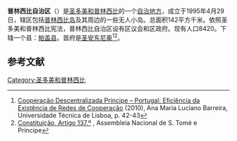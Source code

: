 {{not|普林西比岛}}
{{Infobox district
| name                    = 普林西比自治区
| native_name             = <!-- or local name to remove the "native name:" prefix -->
| native_name_lang        = 
| type                    = 自治区
| image_skyline           = 
| image_alt               = 
| image_caption           = 
| image_flag              = File:Flag of Príncipe.svg
| image_map               = São Tomé and Príncipe location map.svg
| map_alt                 = 
| image_map2               = São Tomé and Príncipe physical map.svg
| map_alt2            
| map_caption             = 圣多美和普林西比地图，普林西比岛位于顶端
| latd=1|latm=37|lats= |latNS=N
| longd=7|longm=24|longs=|longEW=E
| coor_pinpoint           = 
| coordinates_type        = region:ST_type:adm1st
| coordinates_display     = inline,title
| coordinates_footnotes   = 
| coordinates_region      = ST
| subdivision_type        = [[世界政区索引|国家]]
| subdivision_name        = {{flag|Sao Tome and Principe}}
| parts_type              = [[Provinces_of_São_Tomé_and_Príncipe|provinces]]
| parts_style             = para
| p1                      = 
| established_title       = <!-- Established -->
| established_date        = 
| seat_type               = 首府
| seat                    = [[聖安東尼奧_(聖多美和普林西比)|圣安东尼奥]]
| government_footnotes    = 
| leader_party            = 
| leader_title            = <!-- [[List_of_governors_of_Sao_Tome_and_Principe|Governor]] -->
| leader_name             = 
| unit_pref               = Metric<!-- or US or UK -->
| area_footnotes          = 
| area_total_km2          = 142
| area_rank               = 
| area_note               = 
| elevation_footnotes     = 
| elevation_m             = 948
| population_footnotes    = 
| population_total        = 7542
| population_as_of        = 2012
| population_rank         = 
| population_density_km2  = auto
| population_density_rank = 
| demographics_type1      = 
| demographics1_footnotes = 
| demographics1_title1    = 
| demographics1_info1     = 
| demographics1_title2    = 
| demographics1_info2     = 
| population_note         = 
| timezone1               = UTC+0
| postal_code_type        = 
| postal_code             = 
| area_code_type          = 
| area_code               = 00239-19x-xxxx?
| iso_code                = [[ISO_3166-2:ST|ST-P]]
| website                 = 
| footnotes               = 
}}
'''普林西比自治区'''（{{lang-pt|Região Autónoma do Príncipe}}）是[[圣多美和普林西比|圣多美和普林西比]]的一个[[自治地方|自治地方]]，成立于1995年4月29日，辖区包括[[普林西比岛|普林西比岛]]及其周边的一些无人小岛。总面积142平方千米。依照圣多美和普林西比宪法，普林西比自治区设有区议会和区政府。现有人口8420。下辖一个县：[[帕盖县|帕盖县]]。首府是[[圣安东尼奥_(圣多美和普林西比)|圣安东尼奥]]<ref>[https://www.repository.utl.pt/bitstream/10400.5/2392/1/Disserta%C3%A7%C3%A3o_anabarreira_FINAL_Vers%C3%A3o_Definitiva.pdf Cooperação Descentralizada Príncipe – Portugal: Eficiência da Existência de Redes de Cooperação] {{Wayback|url=https://www.repository.utl.pt/bitstream/10400.5/2392/1/Disserta%C3%A7%C3%A3o_anabarreira_FINAL_Vers%C3%A3o_Definitiva.pdf |date=20170814175153 }} (2010), Ana Maria Luciano Barreira, Universidade Técnica de Lisboa, p. 42-43</ref><ref>[https://www2.camara.leg.br/saotomeeprincipe/legislacao/legislacao-constitucional/constituicao.pdf Constituição, Artigo 137.º] {{Wayback|url=https://www2.camara.leg.br/saotomeeprincipe/legislacao/legislacao-constitucional/constituicao.pdf |date=20201101111336 }}, Assembleia Nacional de S. Tomé e Príncipe</ref>。

== 参考文献 ==
{{reflist}}
{{聖多美與普林西比行政區劃}}
[[Category:圣多美和普林西比|Category:圣多美和普林西比]]